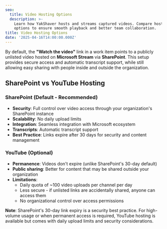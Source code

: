 ```yaml
---
seo:
  title: Video Hosting Options
  description: >-
    Learn how YakShaver hosts and streams captured videos. Compare hosting
    options to ensure smooth playback and better team collaboration.
title: Video Hosting Options
date: '2025-04-16T14:00:00.000Z'
---
```


By default, the **"Watch the video"** link in a work item points to a publicly unlisted video hosted on **Microsoft Stream** via **SharePoint**. This setup provides secure access and automatic transcript support, while still allowing easy sharing with people inside and outside the organization.

## SharePoint vs YouTube Hosting

### SharePoint (Default - Recommended)
- **Security**: Full control over video access through your organization's SharePoint instance
- **Scalability**: No daily upload limits
- **Integration**: Seamless integration with Microsoft ecosystem
- **Transcripts**: Automatic transcript support
- **Best Practice**: Links expire after 30 days for security and content management

### YouTube (Optional)
- **Permanence**: Videos don't expire (unlike SharePoint's 30-day default)
- **Public sharing**: Better for content that may be shared outside your organization
- **Limitations**:
  - Daily quota of ~100 video uploads per channel per day
  - Less secure - if unlisted links are accidentally shared, anyone can access them
  - No organizational control over access permissions

**Note**: SharePoint's 30-day link expiry is a security best practice. For high-volume usage or when permanent access is required, YouTube hosting is available but comes with daily upload limits and security considerations.
